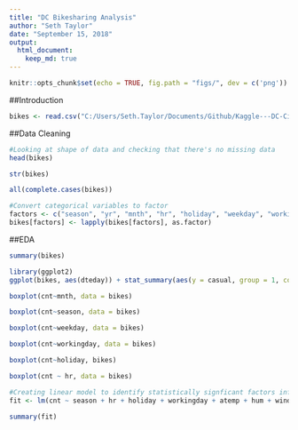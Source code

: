 ```yaml
---
title: "DC Bikesharing Analysis"
author: "Seth Taylor"
date: "September 15, 2018"
output: 
  html_document:
    keep_md: true
---
```


```r
knitr::opts_chunk$set(echo = TRUE, fig.path = "figs/", dev = c('png'))
```

##Introduction


```r
bikes <- read.csv("C:/Users/Seth.Taylor/Documents/Github/Kaggle---DC-City-Bikesharing/Data/hour.csv")
```

##Data Cleaning

```r
#Looking at shape of data and checking that there's no missing data
head(bikes)

str(bikes)

all(complete.cases(bikes))
```

```r
#Convert categorical variables to factor
factors <- c("season", "yr", "mnth", "hr", "holiday", "weekday", "workingday", "weathersit")
bikes[factors] <- lapply(bikes[factors], as.factor)
```

##EDA

```r
summary(bikes)
```

```r
library(ggplot2)
ggplot(bikes, aes(dteday)) + stat_summary(aes(y = casual, group = 1, color = "casual"), fun.y = mean, geom = "line") + stat_summary(aes(y = registered, group = 1, color = "registered"), fun.y = mean, geom = "line") + theme(axis.text.x = element_blank())
```

```r
boxplot(cnt~mnth, data = bikes)
```

```r
boxplot(cnt~season, data = bikes)
```

```r
boxplot(cnt~weekday, data = bikes)
```

```r
boxplot(cnt~workingday, data = bikes)
```

```r
boxplot(cnt~holiday, bikes)
```

```r
boxplot(cnt ~ hr, data = bikes)
```


```r
#Creating linear model to identify statistically signficant factors influencing count of bikes
fit <- lm(cnt ~ season + hr + holiday + workingday + atemp + hum + windspeed + weathersit, data = bikes)

summary(fit)
```
